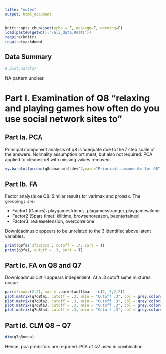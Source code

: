 ```yaml
---
title: "notes"
output: html_document
---
```


```r
knitr::opts_chunk$set(echo = F, message=F, warning=F)
load(paste0(getwd(),"/all_data.Rdata"))
require(knitr)
require(markdown)
```


## Data Summary

```r
# plot.na(df2)
```

NA pattern unclear.

# Part I. Examination of Q8 "relaxing and playing games how often do you use social network sites to"
## Part Ia. PCA

Principal component analysis of q8 is adequate due to the 7 step scale of the answers. Normality assumption ont meat, but also not required. PCA applied to cleaned q8 with missing values removed.
```r
my.barplot(prcomp(q8nonanum)$sdev^2,main="Principal components for Q8",namez=names(q8nonanum))
```

## Part Ib. FA

Factor analysis on Q8. Similar results for varimax and promax. The groupings are:

* Factor1 (Games): playgamesfriends, plagamesstranger, playgamesalone
* Factor2 (Spare time): killtime, browsenoreason, beentertained
* Factor3: realeasetension, overcomelone

Downloadmusic appears to be unrelated to the 3 identified above latent variables.

```r
print(q8fa$`3factors`, cutoff = .4, sort = T)
print(q8fa1, cutoff = .3, sort = T)
```

## Part Ic. FA on Q8 and Q7

Downloadmusic still appears independent. At a .3 cutoff some mixtures occur:
```r
par(mfrow=c(2,2), mar = .pardefault$mar - c(2,-3,2,2))
plot.matrix(q7q8fa1, cutoff = .3, main = "Cutoff .3", col = grey.colors(2))
plot.matrix(q7q8fa2, cutoff = .3, main = "Cutoff .3", col = grey.colors(2))
plot.matrix(q7q8fa3, cutoff = .3, main = "Cutoff .3", col = grey.colors(2))
plot.matrix(q7q8fa4, cutoff = .3, main = "Cutoff .3", col = grey.colors(2))
```

## Part Id. CLM Q8 ~ Q7
```r
dim(q7q8nona)
```
Hence, pca predictors are requried. PCA of Q7 used in combination 
